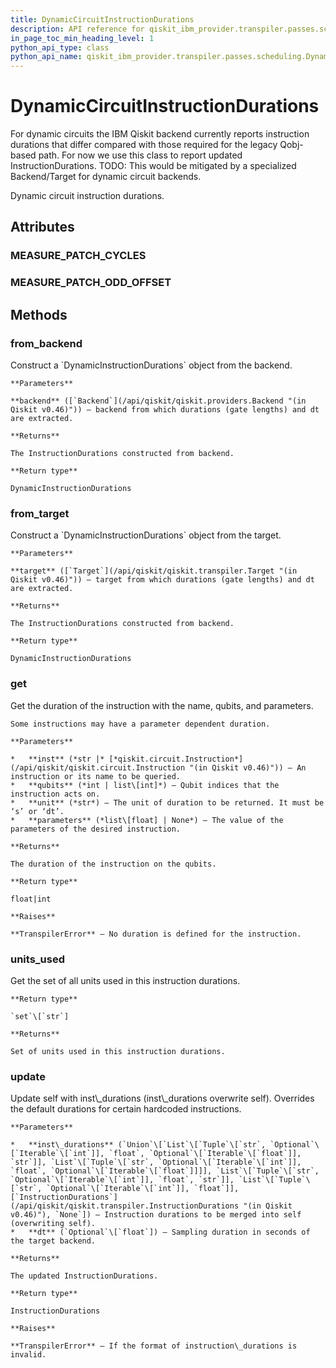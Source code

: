 ```yaml
---
title: DynamicCircuitInstructionDurations
description: API reference for qiskit_ibm_provider.transpiler.passes.scheduling.DynamicCircuitInstructionDurations
in_page_toc_min_heading_level: 1
python_api_type: class
python_api_name: qiskit_ibm_provider.transpiler.passes.scheduling.DynamicCircuitInstructionDurations
---
```


# DynamicCircuitInstructionDurations

<Class id="qiskit_ibm_provider.transpiler.passes.scheduling.DynamicCircuitInstructionDurations" github="https://github.com/qiskit/qiskit-ibm-provider/tree/stable/0.9/qiskit_ibm_provider/transpiler/passes/scheduling/utils.py" signature="DynamicCircuitInstructionDurations(instruction_durations=None, dt=None, enable_patching=True)">
  For dynamic circuits the IBM Qiskit backend currently reports instruction durations that differ compared with those required for the legacy Qobj-based path. For now we use this class to report updated InstructionDurations. TODO: This would be mitigated by a specialized Backend/Target for dynamic circuit backends.

  Dynamic circuit instruction durations.

  ## Attributes

  ### MEASURE\_PATCH\_CYCLES

  <Attribute id="qiskit_ibm_provider.transpiler.passes.scheduling.DynamicCircuitInstructionDurations.MEASURE_PATCH_CYCLES" name="MEASURE_PATCH_CYCLES" attributeValue="= 160" />

  ### MEASURE\_PATCH\_ODD\_OFFSET

  <Attribute id="qiskit_ibm_provider.transpiler.passes.scheduling.DynamicCircuitInstructionDurations.MEASURE_PATCH_ODD_OFFSET" name="MEASURE_PATCH_ODD_OFFSET" attributeValue="= 64" />

  ## Methods

  ### from\_backend

  <Function id="qiskit_ibm_provider.transpiler.passes.scheduling.DynamicCircuitInstructionDurations.from_backend" name="from_backend" signature="classmethod from_backend(backend)">
    Construct a `DynamicInstructionDurations` object from the backend.

    **Parameters**

    **backend** ([`Backend`](/api/qiskit/qiskit.providers.Backend "(in Qiskit v0.46)")) – backend from which durations (gate lengths) and dt are extracted.

    **Returns**

    The InstructionDurations constructed from backend.

    **Return type**

    DynamicInstructionDurations
  </Function>

  ### from\_target

  <Function id="qiskit_ibm_provider.transpiler.passes.scheduling.DynamicCircuitInstructionDurations.from_target" name="from_target" signature="classmethod from_target(target)">
    Construct a `DynamicInstructionDurations` object from the target.

    **Parameters**

    **target** ([`Target`](/api/qiskit/qiskit.transpiler.Target "(in Qiskit v0.46)")) – target from which durations (gate lengths) and dt are extracted.

    **Returns**

    The InstructionDurations constructed from backend.

    **Return type**

    DynamicInstructionDurations
  </Function>

  ### get

  <Function id="qiskit_ibm_provider.transpiler.passes.scheduling.DynamicCircuitInstructionDurations.get" name="get" signature="get(inst, qubits, unit='dt', parameters=None)">
    Get the duration of the instruction with the name, qubits, and parameters.

    Some instructions may have a parameter dependent duration.

    **Parameters**

    *   **inst** (*str |* [*qiskit.circuit.Instruction*](/api/qiskit/qiskit.circuit.Instruction "(in Qiskit v0.46)")) – An instruction or its name to be queried.
    *   **qubits** (*int | list\[int]*) – Qubit indices that the instruction acts on.
    *   **unit** (*str*) – The unit of duration to be returned. It must be ‘s’ or ‘dt’.
    *   **parameters** (*list\[float] | None*) – The value of the parameters of the desired instruction.

    **Returns**

    The duration of the instruction on the qubits.

    **Return type**

    float|int

    **Raises**

    **TranspilerError** – No duration is defined for the instruction.
  </Function>

  ### units\_used

  <Function id="qiskit_ibm_provider.transpiler.passes.scheduling.DynamicCircuitInstructionDurations.units_used" name="units_used" signature="units_used()">
    Get the set of all units used in this instruction durations.

    **Return type**

    `set`\[`str`]

    **Returns**

    Set of units used in this instruction durations.
  </Function>

  ### update

  <Function id="qiskit_ibm_provider.transpiler.passes.scheduling.DynamicCircuitInstructionDurations.update" name="update" signature="update(inst_durations, dt=None)">
    Update self with inst\_durations (inst\_durations overwrite self). Overrides the default durations for certain hardcoded instructions.

    **Parameters**

    *   **inst\_durations** (`Union`\[`List`\[`Tuple`\[`str`, `Optional`\[`Iterable`\[`int`]], `float`, `Optional`\[`Iterable`\[`float`]], `str`]], `List`\[`Tuple`\[`str`, `Optional`\[`Iterable`\[`int`]], `float`, `Optional`\[`Iterable`\[`float`]]]], `List`\[`Tuple`\[`str`, `Optional`\[`Iterable`\[`int`]], `float`, `str`]], `List`\[`Tuple`\[`str`, `Optional`\[`Iterable`\[`int`]], `float`]], [`InstructionDurations`](/api/qiskit/qiskit.transpiler.InstructionDurations "(in Qiskit v0.46)"), `None`]) – Instruction durations to be merged into self (overwriting self).
    *   **dt** (`Optional`\[`float`]) – Sampling duration in seconds of the target backend.

    **Returns**

    The updated InstructionDurations.

    **Return type**

    InstructionDurations

    **Raises**

    **TranspilerError** – If the format of instruction\_durations is invalid.
  </Function>
</Class>

